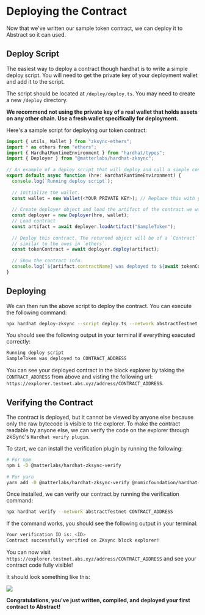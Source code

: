 # Deploying the Contract

Now that we've written our sample token contract, we can deploy it to Abstract so it can used.

## Deploy Script

The easiest way to deploy a contract though hardhat is to write a simple deploy script.
You will need to get the private key of your deployment wallet and add it to the script.

The script should be located at `/deploy/deploy.ts`. You may need to create a new `/deploy` directory.

**We recommend not using the private key of a real wallet that holds assets on any other chain. Use a fresh wallet specifically for deployment.**

Here's a sample script for deploying our token contract:
```typescript
import { utils, Wallet } from "zksync-ethers";
import * as ethers from "ethers";
import { HardhatRuntimeEnvironment } from "hardhat/types";
import { Deployer } from "@matterlabs/hardhat-zksync";
 
// An example of a deploy script that will deploy and call a simple contract.
export default async function (hre: HardhatRuntimeEnvironment) {
  console.log(`Running deploy script`);
 
  // Initialize the wallet.
  const wallet = new Wallet(<YOUR PRIVATE KEY>); // Replace this with your deployment wallet's private key
 
  // Create deployer object and load the artifact of the contract we want to deploy.
  const deployer = new Deployer(hre, wallet);
  // Load contract
  const artifact = await deployer.loadArtifact("SampleToken");
 
  // Deploy this contract. The returned object will be of a `Contract` type,
  // similar to the ones in `ethers`.
  const tokenContract = await deployer.deploy(artifact);
 
  // Show the contract info.
  console.log(`${artifact.contractName} was deployed to ${await tokenContract.getAddress()}`);
}
```

## Deploying

We can then run the above script to deploy the contract. You can execute the following command:
```bash
npx hardhat deploy-zksync --script deploy.ts --network abstractTestnet
```

You should see the following output in your terminal if everything executed correctly:
```bash
Running deploy script
SampleToken was deployed to CONTRACT_ADDRESS
```

You can see your deployed contract in the block explorer by taking the `CONTRACT_ADDRESS` from above and visting the following url:
`https://explorer.testnet.abs.xyz/address/CONTRACT_ADDRESS`.

## Verifying the Contract

The contract is deployed, but it cannot be viewed by anyone else because only the raw bytecode is visible to the explorer.
To make the contract readable by anyone else, we can verify the code on the explorer through zkSync's `Hardhat verify plugin`.

To start, we can install the verification plugin by running the following:
```bash
# For npm
npm i -D @matterlabs/hardhat-zksync-verify
 
# For yarn
yarn add -D @matterlabs/hardhat-zksync-verify @nomicfoundation/hardhat-verify
```

Once installed, we can verify our contract by running the verification command:
```bash
npx hardhat verify --network abstractTestnet CONTRACT_ADDRESS
```

If the command works, you should see the following output in your terminal:
```bash
Your verification ID is: <ID>
Contract successfully verified on ZKsync block explorer!
```

You can now visit `https://explorer.testnet.abs.xyz/address/CONTRACT_ADDRESS` and see your contract code fully visible!

It should look something like this:
<div style={{ display: "flex", justifyContent: "center", marginTop: 20 }}>
  <img style={{ maxWidth: "100%" }} src="/assets/verified-contract.png" />
</div>

**Congratulations, you've just written, compiled, and deployed your first contract to Abstract!**
